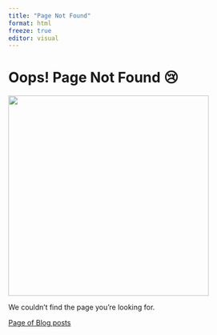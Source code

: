 ```yaml
---
title: "Page Not Found"
format: html
freeze: true
editor: visual
---
```


# Oops! Page Not Found 😢

![](/img/wurom_ase_wurom.jpeg){ width=400 }


We couldn't find the page you're looking for.

[Page of Blog posts](https://beromlanguagetranslationboard.github.io/blog/)